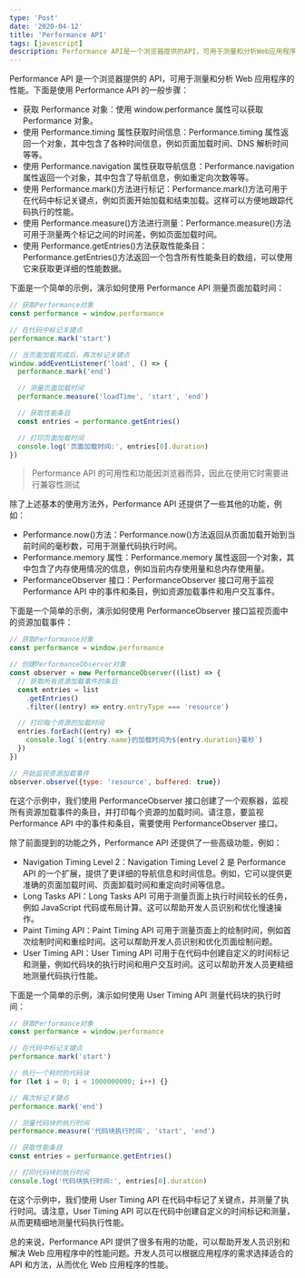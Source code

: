 ```yaml
---
type: 'Post'
date: '2020-04-12'
title: 'Performance API'
tags: [javascript]
description: Performance API是一个浏览器提供的API，可用于测量和分析Web应用程序的性能
---
```


Performance API 是一个浏览器提供的 API，可用于测量和分析 Web 应用程序的性能。下面是使用 Performance API 的一般步骤：

- 获取 Performance 对象：使用 window.performance 属性可以获取 Performance 对象。
- 使用 Performance.timing 属性获取时间信息：Performance.timing 属性返回一个对象，其中包含了各种时间信息，例如页面加载时间、DNS 解析时间等等。
- 使用 Performance.navigation 属性获取导航信息：Performance.navigation 属性返回一个对象，其中包含了导航信息，例如重定向次数等等。
- 使用 Performance.mark()方法进行标记：Performance.mark()方法可用于在代码中标记关键点，例如页面开始加载和结束加载。这样可以方便地跟踪代码执行的性能。
- 使用 Performance.measure()方法进行测量：Performance.measure()方法可用于测量两个标记之间的时间差，例如页面加载时间。
- 使用 Performance.getEntries()方法获取性能条目：Performance.getEntries()方法返回一个包含所有性能条目的数组，可以使用它来获取更详细的性能数据。

下面是一个简单的示例，演示如何使用 Performance API 测量页面加载时间：

```javascript
// 获取Performance对象
const performance = window.performance

// 在代码中标记关键点
performance.mark('start')

// 当页面加载完成后，再次标记关键点
window.addEventListener('load', () => {
  performance.mark('end')

  // 测量页面加载时间
  performance.measure('loadTime', 'start', 'end')

  // 获取性能条目
  const entries = performance.getEntries()

  // 打印页面加载时间
  console.log('页面加载时间:', entries[0].duration)
})
```

> Performance API 的可用性和功能因浏览器而异，因此在使用它时需要进行兼容性测试

除了上述基本的使用方法外，Performance API 还提供了一些其他的功能，例如：

- Performance.now()方法：Performance.now()方法返回从页面加载开始到当前时间的毫秒数，可用于测量代码执行时间。
- Performance.memory 属性：Performance.memory 属性返回一个对象，其中包含了内存使用情况的信息，例如当前内存使用量和总内存使用量。
- PerformanceObserver 接口：PerformanceObserver 接口可用于监视 Performance API 中的事件和条目，例如资源加载事件和用户交互事件。

下面是一个简单的示例，演示如何使用 PerformanceObserver 接口监视页面中的资源加载事件：

```javascript
// 获取Performance对象
const performance = window.performance

// 创建PerformanceObserver对象
const observer = new PerformanceObserver((list) => {
  // 获取所有资源加载事件的条目
  const entries = list
    .getEntries()
    .filter((entry) => entry.entryType === 'resource')

  // 打印每个资源的加载时间
  entries.forEach((entry) => {
    console.log(`${entry.name}的加载时间为${entry.duration}毫秒`)
  })
})

// 开始监视资源加载事件
observer.observe({type: 'resource', buffered: true})
```

在这个示例中，我们使用 PerformanceObserver 接口创建了一个观察器，监视所有资源加载事件的条目，并打印每个资源的加载时间。请注意，要监视 Performance API 中的事件和条目，需要使用 PerformanceObserver 接口。

除了前面提到的功能之外，Performance API 还提供了一些高级功能，例如：

- Navigation Timing Level 2：Navigation Timing Level 2 是 Performance API 的一个扩展，提供了更详细的导航信息和时间信息。例如，它可以提供更准确的页面加载时间、页面卸载时间和重定向时间等信息。
- Long Tasks API：Long Tasks API 可用于测量页面上执行时间较长的任务，例如 JavaScript 代码或布局计算。这可以帮助开发人员识别和优化慢速操作。
- Paint Timing API：Paint Timing API 可用于测量页面上的绘制时间，例如首次绘制时间和重绘时间。这可以帮助开发人员识别和优化页面绘制问题。
- User Timing API：User Timing API 可用于在代码中创建自定义的时间标记和测量，例如代码块的执行时间和用户交互时间。这可以帮助开发人员更精细地测量代码执行性能。

下面是一个简单的示例，演示如何使用 User Timing API 测量代码块的执行时间：

```javascript
// 获取Performance对象
const performance = window.performance

// 在代码中标记关键点
performance.mark('start')

// 执行一个耗时的代码块
for (let i = 0; i < 1000000000; i++) {}

// 再次标记关键点
performance.mark('end')

// 测量代码块的执行时间
performance.measure('代码块执行时间', 'start', 'end')

// 获取性能条目
const entries = performance.getEntries()

// 打印代码块的执行时间
console.log('代码块执行时间:', entries[0].duration)
```

在这个示例中，我们使用 User Timing API 在代码中标记了关键点，并测量了执行时间。请注意，User Timing API 可以在代码中创建自定义的时间标记和测量，从而更精细地测量代码执行性能。

总的来说，Performance API 提供了很多有用的功能，可以帮助开发人员识别和解决 Web 应用程序中的性能问题。开发人员可以根据应用程序的需求选择适合的 API 和方法，从而优化 Web 应用程序的性能。

